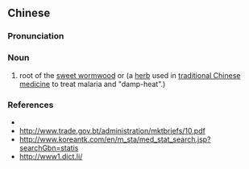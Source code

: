 ==Chinese==
{{zh-forms}}

===Pronunciation===
{{zh-pron
|m=qīnghāo
|cat=n
}}

===Noun===
{{zh-noun}}

# root of the [[sweet wormwood]] or {{taxlink|Artemisia annua|species|noshow=1|ver=161020}} (a [[herb]] used in [[traditional Chinese medicine]] to treat malaria and "damp-heat".)

===References===
* {{pedialite|lang=zh}}
* http://www.trade.gov.bt/administration/mktbriefs/10.pdf
* http://www.koreantk.com/en/m_sta/med_stat_search.jsp?searchGbn=statis
* http://www1.dict.li/